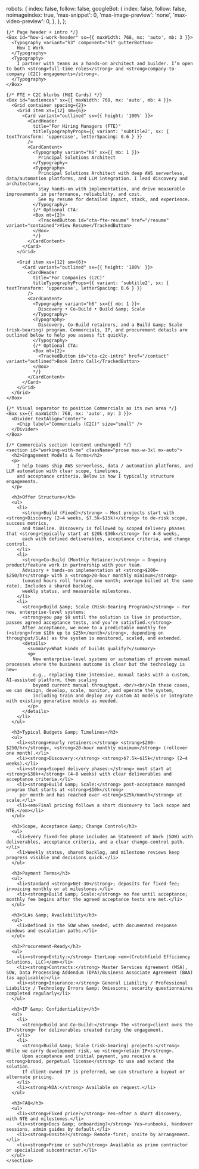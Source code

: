 

  robots: {
    index: false,
    follow: false,
    googleBot: {
      index: false,
      follow: false,
      noimageindex: true,
      'max-snippet': 0,
      'max-image-preview': 'none',
      'max-video-preview': 0,
    },
  },
};


<Prose>
  <MDXClient>

    {/* Page header + intro */}
    <Box id="how-i-work-header" sx={{ maxWidth: 768, mx: 'auto', mb: 3 }}>
      <Typography variant="h3" component="h1" gutterBottom>
        How I Work
      </Typography>
      <Typography>
        I partner with teams as a hands-on architect and builder. I’m open to both <strong>full-time roles</strong> and <strong>company-to-company (C2C) engagements</strong>.
      </Typography>
    </Box>

    {/* FTE + C2C blurbs (MUI Cards) */}
    <Box id="audiences" sx={{ maxWidth: 768, mx: 'auto', mb: 4 }}>
      <Grid container spacing={2}>
        <Grid item xs={12} sm={6}>
          <Card variant="outlined" sx={{ height: '100%' }}>
            <CardHeader
              title="For Hiring Managers (FTE)"
              titleTypographyProps={{ variant: 'subtitle2', sx: { textTransform: 'uppercase', letterSpacing: 0.6 } }}
            />
            <CardContent>
              <Typography variant="h6" sx={{ mb: 1 }}>
                Principal Solutions Architect
              </Typography>
              <Typography>
                Principal Solutions Architect with deep AWS serverless, data/automation platforms, and LLM integration. I lead discovery and architecture,
                stay hands-on with implementation, and drive measurable improvements in performance, reliability, and cost.
                See my resume for detailed impact, stack, and experience.
              </Typography>
              {/* Optional CTA:
              <Box mt={2}>
                <TrackedButton id="cta-fte-resume" href="/resume" variant="contained">View Resume</TrackedButton>
              </Box>
              */}
            </CardContent>
          </Card>
        </Grid>

        <Grid item xs={12} sm={6}>
          <Card variant="outlined" sx={{ height: '100%' }}>
            <CardHeader
              title="For Companies (C2C)"
              titleTypographyProps={{ variant: 'subtitle2', sx: { textTransform: 'uppercase', letterSpacing: 0.6 } }}
            />
            <CardContent>
              <Typography variant="h6" sx={{ mb: 1 }}>
                Discovery • Co-Build • Build &amp; Scale
              </Typography>
              <Typography>
                Discovery, Co-Build retainers, and a Build &amp; Scale (risk-bearing) program. Commercials, IP, and procurement details are outlined below to help you assess fit quickly.
              </Typography>
              {/* Optional CTA:
              <Box mt={2}>
                <TrackedButton id="cta-c2c-intro" href="/contact" variant="outlined">Book Intro Call</TrackedButton>
              </Box>
              */}
            </CardContent>
          </Card>
        </Grid>
      </Grid>
    </Box>

    {/* Visual separator to position Commercials as its own area */}
    <Box sx={{ maxWidth: 768, mx: 'auto', my: 3 }}>
      <Divider textAlign="center">
        <Chip label="Commercials (C2C)" size="small" />
      </Divider>
    </Box>

    {/* Commercials section (content unchanged) */}
    <section id="working-with-me" className="prose max-w-3xl mx-auto">
      <h2>Engagement Models & Terms</h2>
      <p>
        I help teams ship AWS serverless, data / automation platforms, and LLM automation with clear scope, timelines,
        and acceptance criteria. Below is how I typically structure engagements.
      </p>

      <h3>Offer Structure</h3>
      <ul>
        <li>
          <strong>Build (Fixed)</strong> — Most projects start with <strong>Discovery (2–4 weeks, $7.5k–$15k)</strong> to de-risk scope, success metrics,
          and timeline. Discovery is followed by scoped delivery phases that <strong>typically start at $20k-$30k</strong> for 4–8 weeks,
          each with defined deliverables, acceptance criteria, and change control.
        </li>
        <li>
          <strong>Co-Build (Monthly Retainer)</strong> — Ongoing product/feature work in partnership with your team.
          Advisory + hands-on implementation at <strong>$200–$250/hr</strong> with a <strong>20-hour monthly minimum</strong>
          (unused hours roll forward one month; overage billed at the same rate). Includes a shared backlog,
          weekly status, and measurable milestones.
        </li>
        <li>
          <strong>Build &amp; Scale (Risk-Bearing Program)</strong> — For new, enterprise-level systems:
          <strong>you pay $0 until the solution is live in production, passes agreed acceptance tests, and you’re satisfied.</strong>
          After acceptance, we move to a predictable monthly fee (<strong>from $10k up to $25k+/month</strong>, depending on throughput/SLAs) as the system is monitored, scaled, and extended.
          <details>
            <summary>What kinds of builds qualify?</summary>
            <p>
              New enterprise-level systems or automation of proven manual processes where the business outcome is clear but the technology is new—
              e.g., replacing time-intensive, manual tasks with a custom, AI-assisted platform, then scaling
              beyond current manual throughput. <br/><br/>In these cases, we can design, develop, scale, monitor, and operate the system,
              including train and deploy any custom AI models or integrate with existing generative models as needed. 
            </p>
          </details>
        </li>
      </ul>

      <h3>Typical Budgets &amp; Timelines</h3>
      <ul>
        <li><strong>Hourly retainers:</strong> <strong>$200–$250/hr</strong>, <strong>20-hour monthly minimum</strong> (rollover one month).</li>
        <li><strong>Discovery:</strong> <strong>$7.5k–$15k</strong> (2–4 weeks).</li>
        <li><strong>Scoped delivery phases:</strong> most start at <strong>$30k+</strong> (4–8 weeks) with clear deliverables and acceptance criteria.</li>
        <li><strong>Build &amp; Scale:</strong> post-acceptance managed program that starts at <strong>$10k</strong>
         per month and has reached over <strong>$25k/month</strong> at scale.</li>
        <li><em>Final pricing follows a short discovery to lock scope and NTE.</em></li>
      </ul>

      <h3>Scope, Acceptance &amp; Change Control</h3>
      <ul>
        <li>Every fixed-fee phase includes an Statement of Work (SOW) with deliverables, acceptance criteria, and a clear change-control path.</li>
        <li>Weekly status, shared backlog, and milestone reviews keep progress visible and decisions quick.</li>
      </ul>

      <h3>Payment Terms</h3>
      <ul>
        <li>Standard <strong>Net-30</strong>; deposits for fixed-fee; invoicing monthly or at milestones.</li>
        <li><strong>Build &amp; Scale:</strong> no fee until acceptance; monthly fee begins after the agreed acceptance tests are met.</li>
      </ul>

      <h3>SLAs &amp; Availability</h3>
      <ul>
        <li>Defined in the SOW when needed, with documented response windows and escalation paths.</li>
      </ul>

      <h3>Procurement-Ready</h3>
      <ul>
        <li><strong>Entity:</strong> IterLoop <em>(Crutchfield Efficiency Solutions, LLC)</em></li>
        <li><strong>Contracts:</strong> Master Services Agreement (MSA), SOW, Data Processing Addendum (DPA)/Business Associate Agreement (BAA) (as applicable)</li>
        <li><strong>Insurance:</strong> General Liability / Professional Liability / Technology Errors &amp; Omissions; security questionnaires completed regularly</li>
      </ul>

      <h3>IP &amp; Confidentiality</h3>
      <ul>
        <li>
          <strong>Build and Co-Build:</strong> The <strong>client owns the IP</strong> for deliverables created during the engagement.
        </li>
        <li>
          <strong>Build &amp; Scale (risk-bearing) projects:</strong> While we carry development risk, we <strong>retain IP</strong>.
          Upon acceptance and initial payment, you receive a <strong>broad, perpetual license</strong> to use and extend the solution.
          If client-owned IP is preferred, we can structure a buyout or alternate pricing.
        </li>
        <li><strong>NDA:</strong> Available on request.</li>
      </ul>

      <h3>FAQ</h3>
      <ul>
        <li><strong>Fixed price?</strong> Yes—after a short discovery, with NTE and milestones.</li>
        <li><strong>Docs &amp; onboarding?</strong> Yes—runbooks, handover sessions, admin guides by default.</li>
        <li><strong>Onsite?</strong> Remote-first; onsite by arrangement.</li>
        <li><strong>Prime or sub?</strong> Available as prime contractor or specialized subcontractor.</li>
      </ul>
    </section>

  </MDXClient>
</Prose>
